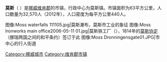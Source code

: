 {{城市|
城市名称=莫斯|
外文名称={{lang|no|Moss}}|
代表图像=Moss, Norway.jpg|
国家=挪威|
区=维肯郡|
南北=北|纬度=59|纬分=27|纬秒=|
东西=东|经度=10|经分=42|经秒=|
海拔=|
面积=63|
人口=32,570|
统计时间=2012年|
市长={{lang|no|Paul Erik Krogsvold}}|
时区=UTC+1（夏季时间：UTC +2）|
地图档名=Moss location.png|
大小=150px|
网址=www.moss.kommune.no|
}}
'''莫斯'''（{{lang-no|Moss}} {{audio|Moss.ogg|聆听}}）是[[挪威|挪威]][[维肯郡|维肯郡]]的市镇，行政中心为莫斯镇。市镇面积为63平方公里，人口数量为32,570人（2012年），人口密度为每平方公里440人。

<gallery mode="packed" heights="130px">
图像:Moss waterfalls 111105.jpg|莫斯瀑布，莫斯市工业的象征
图像:Moss Ironworks main office2006-05-11 01.jpg|莫斯铁工厂（{{lang|no|Moss Jernverks}}），1814年的[[莫斯协定|莫斯协定]]（挪瑞两国之间的和平条约）签订于此
图像:Moss Dronningensgate01.JPG|市中心的行人街道
</gallery>

{{维肯郡市镇列表}}

[[Category:挪威城市|Category:挪威城市]]
[[Category:维肯郡市镇|Category:维肯郡市镇]]